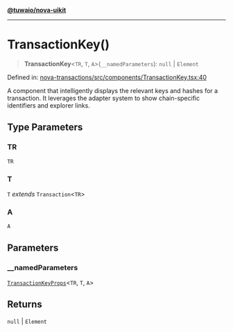 [**@tuwaio/nova-uikit**](../../../README.md)

***

# TransactionKey()

> **TransactionKey**\<`TR`, `T`, `A`\>(`__namedParameters`): `null` \| `Element`

Defined in: [nova-transactions/src/components/TransactionKey.tsx:40](https://github.com/TuwaIO/nova-uikit/blob/87cfc2dd068381a9f9b057c1747513f099faa808/packages/nova-transactions/src/components/TransactionKey.tsx#L40)

A component that intelligently displays the relevant keys and hashes for a transaction.
It leverages the adapter system to show chain-specific identifiers and explorer links.

## Type Parameters

### TR

`TR`

### T

`T` *extends* `Transaction`\<`TR`\>

### A

`A`

## Parameters

### \_\_namedParameters

[`TransactionKeyProps`](../type-aliases/TransactionKeyProps.md)\<`TR`, `T`, `A`\>

## Returns

`null` \| `Element`
